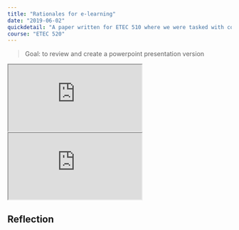 ```yaml
---
title: "Rationales for e-learning"
date: "2019-06-02"
quickdetail: "A paper written for ETEC 510 where we were tasked with comparing institutional rationales for e-learning."
course: "ETEC 520"
---
```


> Goal: to review and create a powerpoint presentation version

<div class="border-solid border-4 border-black"> 
<iframe
src="https://docs.google.com/document/d/e/2PACX-1vR16tDV6T63lNrhw_-71jZtVB-RgfDJDygt8jY1fLt8_78Hbrd9FpGZvjjVYztvBg/pub?embedded=true"></iframe>
</div>

<div class="border-solid border-4 border-black"> 
<iframe src="https://docs.google.com/document/d/e/2PACX-1vRHePyEQu57inJzdvaPAI6unH5vfIvPWmtJmrUFnFXqhbQTdsP3e5TLQZZxK2STj5Hce0k4TBjn07k-/pub?embedded=true"></iframe>
</div>


<div class="pdf-container"> 
<PDFViewer backend={PDFJSBackend} src="/pdf.pdf"
/>
</div>

## Reflection